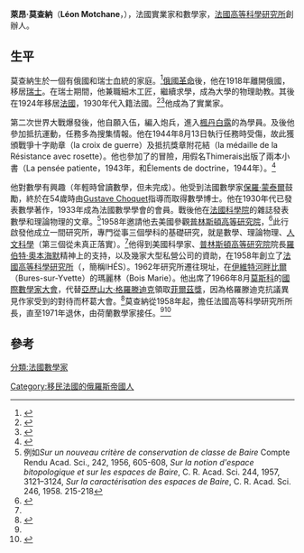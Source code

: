 {{Infobox scientist
| image =
| caption =
| name        = 萊昂·莫查納
| native_name = Léon Motchane
| birth_date  = 1900年6月19日
| birth_place = [[俄國|俄國]][[聖彼得堡|聖彼得堡]]
| death_date  = 1990年1月17日
| death_place = [[法國|法國]][[巴黎|巴黎]]
| residence = [[法國|法國]]
| field =
| work_institution = [[法國高等科學研究所|法國高等科學研究所]]
| doctoral_advisor  = {{tsl|en|Gustave Choquet}}
| known_for   = 創立法國高等科學研究所
| awards      =
| spouse      =
| footnotes   =
}}

'''萊昂·莫查納'''（'''Léon Motchane'''，{{bd|1900年|6月19日|1990年|1月17日}}），法國實業家和數學家，[[法國高等科學研究所|法國高等科學研究所]]創辦人。

==生平==
莫查納生於一個有俄國和瑞士血統的家庭。<ref>{{cite book|last=Derbyshire|first=John|title=Unknown Quantity: A Real and Imaginary History of Algebra|publisher=National Academies Press|page=308}}</ref>[[1917年俄國革命|俄國革命]]後，他在1918年離開俄國，移居[[瑞士|瑞士]]。在瑞士期間，他兼職細木工匠，繼續求學，成為大學的物理助教。其後在1924年移居[[法國|法國]]，1930年代入籍法國。<ref name="site_IHES">{{cite web|url=http://www.ihes.fr/jsp/site/Portal.jsp?page_id=20|title=IHES - Histoire|accessdate=2014-11-22|archive-date=2014-10-09|archive-url=https://web.archive.org/web/20141009022539/http://www.ihes.fr/jsp/site/Portal.jsp?page_id=20|dead-url=yes}}</ref><ref name="The IHÉS at Forty">{{cite web|last=Jackson|first=Allyn|title=The IHÉS at Forty|url=http://www.ams.org/notices/199903/ihes-changes.pdf|publisher=[[American_Mathematical_Society|American Mathematical Society]]|accessdate=March 1999|archive-date=2019-06-18|archive-url=https://web.archive.org/web/20190618190144/http://www.ams.org/notices/199903/ihes-changes.pdf|dead-url=no}}</ref>他成為了實業家。

第二次世界大戰爆發後，他自願入伍，編入炮兵，進入[[楓丹白露|楓丹白露]]的{{tsl|fr|École de l'artillerie|炮兵應用學校}}為學員。及後他參加抵抗運動，任務多為搜集情報。他在1944年8月13日執行任務時受傷，故此獲頒戰爭十字勛章（la croix de guerre）及抵抗獎章附花結（la médaille de la Résistance avec rosette）。他也參加了{{tsl|en|Les Éditions de Minuit|午夜出版社}}的冒險，用假名Thimerais出版了兩本小書（La pensée patiente，1943年，和Élements de doctrine，1944年）。<ref>{{cite journal|author=Louis Michel|date=Avril 1990|title=Léon Motchane|journal=Gazette des Mathematiciens|publisher=Société mathématique de France|volume=44|url=http://smf4.emath.fr/Publications/Gazette/1990/44/smf_gazette_44_9-10.pdf|access-date=2014-11-21|archive-url=https://web.archive.org/web/20141129040612/http://smf4.emath.fr/Publications/Gazette/1990/44/smf_gazette_44_9-10.pdf|archive-date=2014-11-29|dead-url=yes}}</ref>

他對數學有興趣（年輕時曾讀數學，但未完成）。他受到法國數學家[[保羅·蒙泰爾|保羅·蒙泰爾]]鼓勵，終於在54歲時由[[Gustave_Choquet|Gustave Choquet]]指導而取得數學博士。他在1930年代已發表數學著作，1933年成為法國數學學會的會員。戰後他在[[法國科學院|法國科學院]]的雜誌發表數學和理論物理的文章。<ref>例如''Sur un nouveau critère de conservation de classe de Baire'' Compte Rendu Acad. Sci., 242, 1956, 605-608, ''Sur la notion d'espace bitopologique et sur les espaces de Baire'', C. R. Acad. Sci. 244, 1957, 3121–3124, ''Sur la caractérisation des espaces de Baire'', C. R. Acad. Sci. 246, 1958. 215-218</ref>1958年{{tsl|en|Cécile DeWitt-Morette}}邀請他去美國參觀[[普林斯頓高等研究院|普林斯頓高等研究院]]，<ref>{{cite web|last=DeWitt-Morette|first=Cécile|title=1948–1950: Snapshots|url=http://www.ias.edu/about/publications/ias-letter/articles/2011-spring/ias-dewitt-morette|publisher=[[Institute_for_Advanced_Study|Institute of Advanced Study]]|deadurl=yes|archiveurl=https://web.archive.org/web/20130522063958/http://www.ias.edu/about/publications/ias-letter/articles/2011-spring/ias-dewitt-morette|archivedate=2013-05-22}}</ref>此行啟發他成立一間研究所，專門從事三個學科的基礎研究，就是數學、理論物理、[[人文科學|人文科學]]（第三個從未真正落實）。<ref name="The IHÉS at Forty" />他得到美國科學家、[[普林斯頓高等研究院|普林斯頓高等研究院]]院長[[羅伯特·奧本海默|羅伯特·奧本海默]]精神上的支持，以及幾家大型私營公司的資助，在1958年創立了[[法國高等科學研究所|法國高等科學研究所]]（{{lang|fr|Institut des hautes études scientifiques}}，簡稱IHÉS）。1962年研究所遷往現址，在[[伊維特河畔比爾|伊維特河畔比爾]]（Bures-sur-Yvette）的瑪麗林（Bois Marie）。他出席了1966年8月[[莫斯科|莫斯科]]的[[國際數學家大會|國際數學家大會]]，代替[[亞歷山大·格羅滕迪克|亞歷山大·格羅滕迪克]]領取[[菲爾茲獎|菲爾茲獎]]，因為格羅滕迪克抗議異見作家受到的對待而杯葛大會。<ref>{{cite web|title=This Mathematical Month – August|url=http://www.ams.org/samplings/this-math-month/thismathmonth-aug|publisher=[[American_Mathematical_Society|American Mathematical Society]]|deadurl=yes|archiveurl=https://web.archive.org/web/20100811071525/http://www.ams.org/samplings/this-math-month/thismathmonth-aug|archivedate=2010-08-11}}</ref>莫查納從1958年起，擔任法國高等科學研究所所長，直至1971年退休，由荷蘭數學家{{tsl|en|Nicolaas Kuiper}}接任。<ref name="The IHÉS at Forty" /><ref>{{cite web|title=On the occasion of receiving the Seki Takakazu Prize|url=http://mathsoc.jp/publication/tushin/1203/IHES12-3.pdf|publisher=[[Mathematical_Society_of_Japan|Mathematical Society of Japan]]|accessdate=2014-11-21|archive-date=2018-08-09|archive-url=https://web.archive.org/web/20180809111644/http://mathsoc.jp/publication/tushin/1203/IHES12-3.pdf|dead-url=no}}</ref>

==參考==
{{Reflist}}

{{Authority control}}
{{DEFAULTSORT:Motchane, Leon}}
[[分類:法國數學家|分類:法國數學家]]
[[Category:移民法國的俄羅斯帝國人|Category:移民法國的俄羅斯帝國人]]